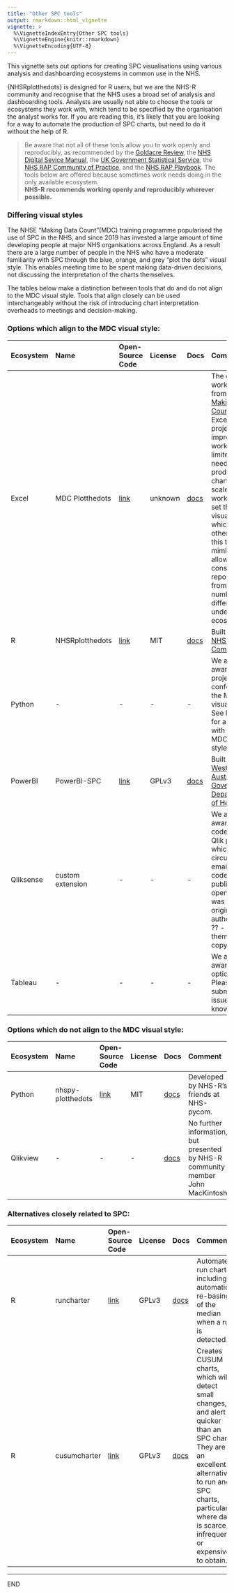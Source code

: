 ```yaml
---
title: "Other SPC tools"
output: rmarkdown::html_vignette
vignette: >
  %\VignetteIndexEntry{Other SPC tools}
  %\VignetteEngine{knitr::rmarkdown}
  %\VignetteEncoding{UTF-8}
---
```


This vignette sets out options for creating SPC visualisations using various analysis and dashboarding ecosystems in common use in the NHS.

{NHSRplotthedots} is designed for R users, but we are the NHS-R community and recognise that the NHS uses a broad set of analysis and dashboarding tools. Analysts are usually not able to choose the tools or ecosystems they work with, which tend to be specified by the organisation the analyst works for. If you are reading this, it's likely that you are looking for a way to automate the production of SPC charts, but need to do it without the help of R.

> Be aware that not all of these tools allow you to work openly and reproducibly, as recommended by the [Goldacre Review](https://www.gov.uk/government/publications/better-broader-safer-using-health-data-for-research-and-analysis/better-broader-safer-using-health-data-for-research-and-analysis#modern-open-working-methods-for-nhs-data-analysis), the [NHS Digital Sevice Manual](https://service-manual.nhs.uk/standards-and-technology/service-standard-points/12-make-new-source-code-open), the [UK Government Statistical Service](https://analysisfunction.civilservice.gov.uk/support/reproducible-analytical-pipelines/), the [NHS RAP Community of Practice](https://nhsdigital.github.io/rap-community-of-practice), and the [NHS RAP Playbook](https://nhsengland.github.io/Health-RAP-Playbook-Alpha/). The tools below are offered because sometimes work needs doing in the only available ecosystem.\
> **NHS-R recommends working openly and reproducibly wherever possible.**

### Differing visual styles

The NHSE "Making Data Count"(MDC) training programme popularised the use of SPC in the NHS, and since 2019 has invested a large amount of time developing people at major NHS organisations across England. As a result there are a large number of people in the NHS who have a moderate familiarity with SPC through the blue, orange, and grey "plot the dots" visual style. This enables meeting time to be spent making data-driven decisions, not discussing the interpretation of the charts themselves.

The tables below make a distinction between tools that do and do not align to the MDC visual style. Tools that align closely can be used interchangeably without the risk of introducing chart interpretation overheads to meetings and decision-making.

### Options which align to the MDC visual style:

| Ecosystem | Name             | Open-Source Code                                                  | License | Docs                                                                                    | Comment                                                                                                                                                                                                                                                                                                                                                                      |
|:----------|:----------|:----------|:----------|:----------|:--------------------|
| Excel     | MDC Plotthedots  | [link](https://future.nhs.uk/MDC/view?objectId=33385456)          | unknown | [docs](https://future.nhs.uk/MDC/view?objectId=23299728)                                | The original workbooks from [NHSE Making Data Count](https://www.england.nhs.uk/publication/making-data-count/). Excellent for project improvement work, but limited if you need to produce charts at scale. These workbooks set the visual style which the other tools in this table mimic, allowing consistent reporting from a number of different underlying ecosystems. |
| R         | NHSRplotthedots  | [link](https://github.com/nhs-r-community/NHSRplotthedots)        | MIT     | [docs](https://nhs-r-community.github.io/NHSRplotthedots)                               | Built by [NHS-R Community](https://nhsrcommunity.com/).                                                                                                                                                                                                                                                                                                                      |
| Python    | \-               | \-                                                                | \-      | \-                                                                                      | We are not aware of a project that conforms to the MDC visual style. See below for an option with a non-MDC visual style.                                                                                                                                                                                                                                                    |
| PowerBI   | PowerBI-SPC      | [link](https://github.com/AUS-DOH-Safety-and-Quality/PowerBI-SPC) | GPLv3   | [docs](https://github.com/AUS-DOH-Safety-and-Quality/PowerBI-SPC#installing-the-visual) | Built by the [Western Australia Government, Department of Health](https://www.health.wa.gov.au/).                                                                                                                                                                                                                                                                            |
| Qliksense | custom extension | \-                                                                | \-      | \-                                                                                      | We are aware of code for a Qlik plugin which is circulated by email. The code is not published openly. It was originally authored by ?? - contact them for a copy.                                                                                                                                                                                                           |
| Tableau   | \-               | \-                                                                | \-      | \-                                                                                      | We are not aware of options. Please submit an issue if you know of one.                                                                                                                                                                                                                                                                                                      |

### Options which do not align to the MDC visual style:

| Ecosystem | Name              | Open-Source Code                                             | License | Docs                                                         | Comment                                                                          |
|:----------|:----------|:----------|:----------|:----------|:--------------------|
| Python    | nhspy-plotthedots | [link](https://github.com/nhs-pycom/nhspy-plotthedots){.uri} | MIT     | [docs](https://nhs-pycom.github.io/nhspy-plotthedots/){.uri} | Developed by NHS-R's friends at NHS-pycom.                                       |
| Qlikview  | \-                | \-                                                           | \-      | [docs](https://www.youtube.com/watch?v=OVkUOTA-GQw)          | No further information, but presented by NHS-R community member John MacKintosh. |

### Alternatives closely related to SPC:

| Ecosystem | Name         | Open-Source Code                                       | License | Docs                                                  | Comment                                                                                                                                                                                                                     |
|:----------|:----------|:----------|:----------|:----------|:--------------------|
| R         | runcharter   | [link](https://github.com/johnmackintosh/runcharter)   | GPLv3   | [docs](https://johnmackintosh.github.io/runcharter)   | Automates run charts, including automatic re-basing of the median when a run is detected.                                                                                                                                   |
| R         | cusumcharter | [link](https://github.com/johnmackintosh/cusumcharter) | GPLv3   | [docs](https://johnmackintosh.github.io/cusumcharter) | Creates CUSUM charts, which will detect small changes, and alert quicker than an SPC chart. They are an excellent alternative to run and SPC charts, particularly where data is scarce, infrequent, or expensive to obtain. |

------------------------------------------------------------------------

END

